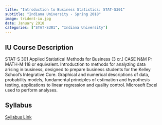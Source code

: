 ```yaml
---
title: "Introduction to Business Statistics: STAT-S301"
subtitle: "Indiana University - Spring 2018"
image: trident-iu.jpg
date: January 2018
categories: ["STAT-S301", "Indiana University"]
---
```


## IU Course Description

STAT-S 301 Applied Statistical Methods for Business (3 cr.) CASE N&M P: MATH-M 118 or equivalent. Introduction to methods for analyzing data arising in business, designed to prepare business students for the Kelley School's Integrative Core. Graphical and numerical descriptions of data, probability models, fundamental principles of estimation and hypothesis testing, applications to linear regression and quality control. Microsoft Excel used to perform analyses.

## Syllabus

[Syllabus Link](S301SyllabusSP18.pdf)